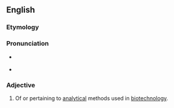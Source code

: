 ==English==

===Etymology===

{{prefix|bio|analytical}}

===Pronunciation===

* {{a|US}} {{IPA|baɪoʊˌænəˈlɪtɪkəl}}
* {{rhymes|ɪtɪkəl}}

===Adjective===
{{en-adj|-}}

# {{context|biotechnology|lang=en}} Of or pertaining to [[analytical]] methods used in [[biotechnology]].